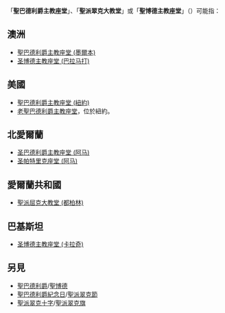 {{NoteTA
|G1=地名
|G2=People
}}

「'''聖巴德利爵主教座堂'''」、「'''聖派翠克大教堂'''」或「'''聖博德主教座堂'''」（{{lang-en|St. Patrick's Cathedral}}）可能指：

==澳洲==
* [[聖巴德利爵主教座堂_(墨爾本)|聖巴德利爵主教座堂 (墨爾本)]]
* [[圣博德主教座堂_(巴拉马打)|圣博德主教座堂 (巴拉马打)]]

==美國==
* [[聖巴德利爵主教座堂_(紐約)|聖巴德利爵主教座堂 (紐約)]]
* [[老聖巴德利爵主教座堂|老聖巴德利爵主教座堂]]，位於紐約。

==北愛爾蘭==
* [[圣巴德利爵主教座堂_(阿马)|圣巴德利爵主教座堂 (阿马)]]
* [[圣帕特里克座堂_(阿马)|圣帕特里克座堂 (阿马)]]

==愛爾蘭共和國==
* [[聖派屈克大教堂_(都柏林)|聖派屈克大教堂 (都柏林)]]

==巴基斯坦==
* [[圣博德主教座堂_(卡拉奇)|圣博德主教座堂 (卡拉奇)]]

==另見==
* [[聖巴德利爵|聖巴德利爵]]/[[聖博德|聖博德]]
* [[聖巴德利爵紀念日|聖巴德利爵紀念日]]/[[聖派翠克節|聖派翠克節]]
* [[聖派翠克十字|聖派翠克十字]]/[[圣帕特里克旗|聖派翠克旗]]

{{disambig|Cat=教堂消歧義}}